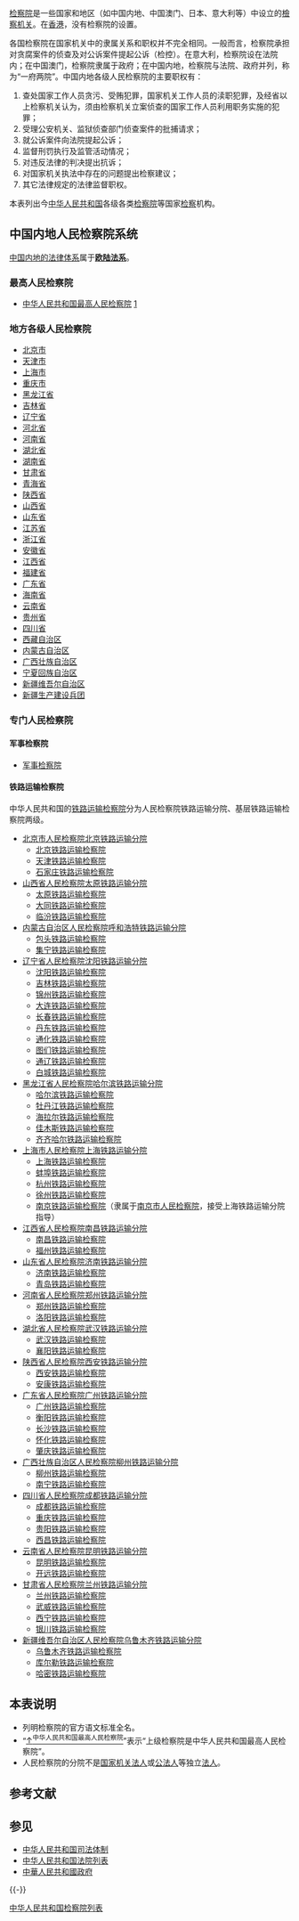 {{中国政治}}

[[检察院|检察院]]是一些国家和地区（如中国内地、中国澳门、日本、意大利等）中设立的[[檢察机关|檢察机关]]。在[[香港|香港]]，没有检察院的设置。

各国检察院在国家机关中的隶属关系和职权并不完全相同。一般而言，检察院承担对贪腐案件的侦查及对公诉案件提起公诉（检控）。在意大利，检察院设在法院内；在中国澳门，检察院隶属于政府；在中国内地，检察院与法院、政府并列，称为“一府两院”。中国内地各级人民检察院的主要职权有：

# 查处国家工作人员贪污、受贿犯罪，国家机关工作人员的渎职犯罪，及经省以上检察机关认为，须由检察机关立案侦查的国家工作人员利用职务实施的犯罪；
# 受理公安机关、监狱侦查部门侦查案件的批捕请求；
# 就公诉案件向法院提起公诉；
# 监督刑罚执行及监管活动情况；
# 对违反法律的判决提出抗诉；
# 对国家机关执法中存在的问题提出检察建议；
# 其它法律规定的法律监督职权。

本表列出今[[中华人民共和国|中华人民共和国]]各级各类[[检察院|检察院]]等国家[[检察|检察]]机构。

==中国内地人民检察院系统==
{{Wikisourceshas|中华人民共和国宪法|中华人民共和国人民检察院组织法|中华人民共和国检察官法}}
[[中华人民共和国法律|中国内地的法律体系]]属于'''[[欧陆法系|欧陆法系]]'''。
{{Main|中华人民共和国司法体制#检察机关}}

===最高人民检察院===
*[[中华人民共和国最高人民检察院|中华人民共和国最高人民检察院]] [https://web.archive.org/web/20190512044435/https://www.spp.gov.cn/]

===地方各级人民检察院===
* [[北京市人民检察院列表|北京市]]
* [[天津市人民检察院列表|天津市]]
* [[上海市人民检察院列表|上海市]]
* [[重庆市人民检察院列表|重庆市]]
* [[黑龙江省人民检察院列表|黑龙江省]]
* [[吉林省人民检察院列表|吉林省]]
* [[辽宁省人民检察院列表|辽宁省]]
* [[河北省人民检察院列表|河北省]]
* [[河南省人民检察院列表|河南省]]
* [[湖北省人民检察院列表|湖北省]]
* [[湖南省人民检察院列表|湖南省]]
* [[甘肃省人民检察院列表|甘肃省]]
* [[青海省人民检察院列表|青海省]]
* [[陕西省人民检察院列表|陕西省]]
* [[山西省人民检察院列表|山西省]]
* [[山东省人民检察院列表|山东省]]
* [[江苏省人民检察院列表|江苏省]]
* [[浙江省人民检察院列表|浙江省]]
* [[安徽省人民检察院列表|安徽省]]
* [[江西省人民检察院列表|江西省]]
* [[福建省人民检察院列表|福建省]]
* [[广东省人民检察院列表|广东省]]
* [[海南省人民检察院列表|海南省]]
* [[云南省人民检察院列表|云南省]]
* [[贵州省人民检察院列表|贵州省]]
* [[四川省人民检察院列表|四川省]]
* [[西藏自治区人民检察院列表|西藏自治区]]
* [[内蒙古自治区人民检察院列表|内蒙古自治区]]
* [[广西壮族自治区人民检察院列表|广西壮族自治区]]
* [[宁夏回族自治区人民检察院列表|宁夏回族自治区]]
* [[新疆维吾尔自治区人民检察院列表|新疆维吾尔自治区]]
* [[新疆维吾尔自治区人民检察院列表#新疆生产建设兵团|新疆生产建设兵团]]

===专门人民检察院===

====军事检察院====
*[[中华人民共和国军事检察院列表|军事检察院]]

====铁路运输检察院====
中华人民共和国的[[铁路运输检察院|铁路运输检察院]]分为人民检察院铁路运输分院、基层铁路运输检察院两级。

*[[北京市人民检察院北京铁路运输分院|北京市人民检察院北京铁路运输分院]]
**[[北京铁路运输检察院|北京铁路运输检察院]]
**[[天津铁路运输检察院|天津铁路运输检察院]]
**[[石家庄铁路运输检察院|石家庄铁路运输检察院]]
*[[山西省人民检察院太原铁路运输分院|山西省人民检察院太原铁路运输分院]]
**[[太原铁路运输检察院|太原铁路运输检察院]]
**[[大同铁路运输检察院|大同铁路运输检察院]]
**[[临汾铁路运输检察院|临汾铁路运输检察院]]
*[[内蒙古自治区人民检察院呼和浩特铁路运输分院|内蒙古自治区人民检察院呼和浩特铁路运输分院]]
**[[包头铁路运输检察院|包头铁路运输检察院]]
**[[集宁铁路运输检察院|集宁铁路运输检察院]] 
*[[辽宁省人民检察院沈阳铁路运输分院|辽宁省人民检察院沈阳铁路运输分院]]
**[[沈阳铁路运输检察院|沈阳铁路运输检察院]]
**[[吉林铁路运输检察院|吉林铁路运输检察院]] 
**[[锦州铁路运输检察院|锦州铁路运输检察院]]
**[[大连铁路运输检察院|大连铁路运输检察院]]
**[[长春铁路运输检察院|长春铁路运输检察院]] 
**[[丹东铁路运输检察院|丹东铁路运输检察院]] 
**[[通化铁路运输检察院|通化铁路运输检察院]] 
**[[图们铁路运输检察院|图们铁路运输检察院]] 
**[[通辽铁路运输检察院|通辽铁路运输检察院]]
**[[白城铁路运输检察院|白城铁路运输检察院]] 
*[[黑龙江省人民检察院哈尔滨铁路运输分院|黑龙江省人民检察院哈尔滨铁路运输分院]]
**[[哈尔滨铁路运输检察院|哈尔滨铁路运输检察院]] 
**[[牡丹江铁路运输检察院|牡丹江铁路运输检察院]] 
**[[海拉尔铁路运输检察院|海拉尔铁路运输检察院]]
**[[佳木斯铁路运输检察院|佳木斯铁路运输检察院]] 
**[[齐齐哈尔铁路运输检察院|齐齐哈尔铁路运输检察院]]
*[[上海市人民检察院上海铁路运输分院|上海市人民检察院上海铁路运输分院]]
**[[上海铁路运输检察院|上海铁路运输检察院]]
**[[蚌埠铁路运输检察院|蚌埠铁路运输检察院]]
**[[杭州铁路运输检察院|杭州铁路运输检察院]]
**[[徐州铁路运输检察院|徐州铁路运输检察院]]
** [[南京铁路运输检察院|南京铁路运输检察院]]（隶属于[[南京市人民检察院|南京市人民检察院]]，接受上海铁路运输分院指导）
*[[江西省人民检察院南昌铁路运输分院|江西省人民检察院南昌铁路运输分院]]
**[[南昌铁路运输检察院|南昌铁路运输检察院]]
**[[福州铁路运输检察院|福州铁路运输检察院]]
*[[山东省人民检察院济南铁路运输分院|山东省人民检察院济南铁路运输分院]]
**[[济南铁路运输检察院|济南铁路运输检察院]]
**[[青岛铁路运输检察院|青岛铁路运输检察院]] 
*[[河南省人民检察院郑州铁路运输分院|河南省人民检察院郑州铁路运输分院]]
**[[郑州铁路运输检察院|郑州铁路运输检察院]] 
**[[洛阳铁路运输检察院|洛阳铁路运输检察院]]
*[[湖北省人民检察院武汉铁路运输分院|湖北省人民检察院武汉铁路运输分院]]
**[[武汉铁路运输检察院|武汉铁路运输检察院]]
**[[襄阳铁路运输检察院|襄阳铁路运输检察院]] 
*[[陕西省人民检察院西安铁路运输分院|陕西省人民检察院西安铁路运输分院]]
**[[西安铁路运输检察院|西安铁路运输检察院]]
**[[安康铁路运输检察院|安康铁路运输检察院]]
*[[广东省人民检察院广州铁路运输分院|广东省人民检察院广州铁路运输分院]]
**[[广州铁路运输检察院|广州铁路运输检察院]]
**[[衡阳铁路运输检察院|衡阳铁路运输检察院]]
**[[长沙铁路运输检察院|长沙铁路运输检察院]]
**[[怀化铁路运输检察院|怀化铁路运输检察院]]
**[[肇庆铁路运输检察院|肇庆铁路运输检察院]] 
*[[广西壮族自治区人民检察院柳州铁路运输分院|广西壮族自治区人民检察院柳州铁路运输分院]]
**[[柳州铁路运输检察院|柳州铁路运输检察院]]
**[[南宁铁路运输检察院|南宁铁路运输检察院]] 
*[[四川省人民检察院成都铁路运输分院|四川省人民检察院成都铁路运输分院]]
**[[成都铁路运输检察院|成都铁路运输检察院]]
**[[重庆铁路运输检察院|重庆铁路运输检察院]]
**[[贵阳铁路运输检察院|贵阳铁路运输检察院]]
**[[西昌铁路运输检察院|西昌铁路运输检察院]]
*[[云南省人民检察院昆明铁路运输分院|云南省人民检察院昆明铁路运输分院]]
**[[昆明铁路运输检察院|昆明铁路运输检察院]]
**[[开远铁路运输检察院|开远铁路运输检察院]] 
*[[甘肃省人民检察院兰州铁路运输分院|甘肃省人民检察院兰州铁路运输分院]]
**[[兰州铁路运输检察院|兰州铁路运输检察院]] 
**[[武威铁路运输检察院|武威铁路运输检察院]] 
**[[西宁铁路运输检察院|西宁铁路运输检察院]]
**[[银川铁路运输检察院|银川铁路运输检察院]]
*[[新疆维吾尔自治区人民检察院乌鲁木齐铁路运输分院|新疆维吾尔自治区人民检察院乌鲁木齐铁路运输分院]]
**[[乌鲁木齐铁路运输检察院|乌鲁木齐铁路运输检察院]] 
**[[库尔勒铁路运输检察院|库尔勒铁路运输检察院]]
**[[哈密铁路运输检察院|哈密铁路运输检察院]]

== 本表说明 ==
* 列明检察院的官方语文标准全名。
* “[[#最高人民检察院|↑<sup>中华人民共和国最高人民检察院</sup>]]”表示“上级检察院是中华人民共和国最高人民检察院”。
* 人民检察院的分院不是[[国家机关法人|国家机关法人]]或[[公法人|公法人]]等独立[[法人|法人]]。

== 参考文献 ==
{{Reflist}}

== 参见 ==
{{Portal box|中华人民共和国|法律}}
* [[中华人民共和国司法体制|中华人民共和国司法体制]]
* [[中华人民共和国法院列表|中华人民共和国法院列表]]
* [[中華人民共和國政府|中華人民共和國政府]]

{{-}}
{{中华人民共和国检察院}}

[[Category:中华人民共和国检察院列表|]]